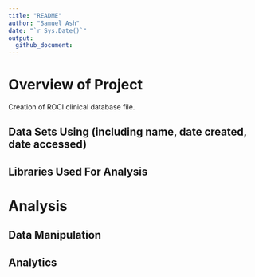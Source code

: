 ```yaml
---
title: "README"
author: "Samuel Ash"
date: "`r Sys.Date()`"
output: 
  github_document:
---
```


# Overview of Project
Creation of ROCI clinical database file.

## Data Sets Using (including name, date created, date accessed)

## Libraries Used For Analysis

# Analysis

## Data Manipulation

## Analytics
